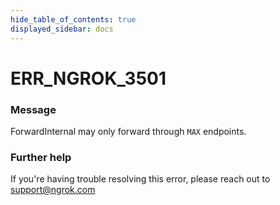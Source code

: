 ```yaml
---
hide_table_of_contents: true
displayed_sidebar: docs
---
```



# ERR_NGROK_3501

### Message

ForwardInternal may only forward through `MAX` endpoints.

<ErrorDetails error="err_ngrok_3501" />

### Further help

If you're having trouble resolving this error, please reach out to [support@ngrok.com](mailto:support@ngrok.com?subject=Help%20with%20ERR_NGROK_3501)
